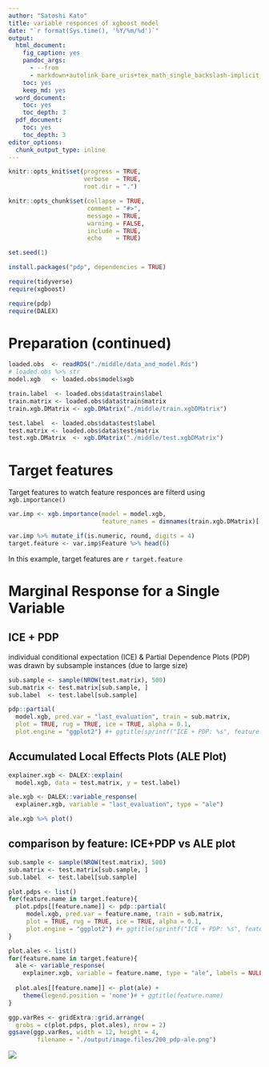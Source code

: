 ```yaml
---
author: "Satoshi Kato"
title: variable responces of xgboost model
date: "`r format(Sys.time(), '%Y/%m/%d')`"
output:
  html_document:
    fig_caption: yes
    pandoc_args:
      - --from
      - markdown+autolink_bare_uris+tex_math_single_backslash-implicit_figures
    toc: yes
    keep_md: yes
  word_document:
    toc: yes
    toc_depth: 3
  pdf_document:
    toc: yes
    toc_depth: 3
editor_options: 
  chunk_output_type: inline
---
```


```r
knitr::opts_knit$set(progress = TRUE, 
                     verbose  = TRUE, 
                     root.dir = ".")

knitr::opts_chunk$set(collapse = TRUE, 
                      comment = "#>", 
                      message = TRUE, 
                      warning = FALSE, 
                      include = TRUE,
                      echo    = TRUE)

set.seed(1)
```

```r
install.packages("pdp", dependencies = TRUE)

```

```r
require(tidyverse)
require(xgboost)

require(pdp)
require(DALEX)

```

# Preparation (continued)

```r
loaded.obs  <- readRDS("./middle/data_and_model.Rds")
# loaded.obs %>% str
model.xgb   <- loaded.obs$model$xgb 

train.label  <- loaded.obs$data$train$label
train.matrix <- loaded.obs$data$train$matrix
train.xgb.DMatrix <- xgb.DMatrix("./middle/train.xgbDMatrix")

test.label  <- loaded.obs$data$test$label
test.matrix <- loaded.obs$data$test$matrix
test.xgb.DMatrix  <- xgb.DMatrix("./middle/test.xgbDMatrix")

```
# Target features

Target features to watch feature responces are filterd using `xgb.importance()`

```r

var.imp <- xgb.importance(model = model.xgb,
                          feature_names = dimnames(train.xgb.DMatrix)[[2]])

var.imp %>% mutate_if(is.numeric, round, digits = 4)
target.feature <- var.imp$Feature %>% head(6)

```
In this example, target features are `r target.feature`

# Marginal Response for a Single Variable

##  ICE + PDP

individual conditional expectation (ICE) & Partial Dependence Plots (PDP) was drawn by subsample instances (due to large size)

```r
sub.sample <- sample(NROW(test.matrix), 500)
sub.matrix <- test.matrix[sub.sample, ]
sub.label  <- test.label[sub.sample]

pdp::partial(
  model.xgb, pred.var = "last_evaluation", train = sub.matrix, 
  plot = TRUE, rug = TRUE, ice = TRUE, alpha = 0.1,
  plot.engine = "ggplot2") #+ ggtitle(sprintf("ICE + PDP: %s", feature.name))

```

## Accumulated Local Effects Plots (ALE Plot)

```r
explainer.xgb <- DALEX::explain(
  model.xgb, data = test.matrix, y = test.label)

ale.xgb <- DALEX::variable_response(
  explainer.xgb, variable = "last_evaluation", type = "ale")

ale.xgb %>% plot()

```

## comparison by feature: ICE+PDP vs ALE plot

```r
sub.sample <- sample(NROW(test.matrix), 500)
sub.matrix <- test.matrix[sub.sample, ]
sub.label  <- test.label[sub.sample]

plot.pdps <- list()
for(feature.name in target.feature){
  plot.pdps[[feature.name]] <- pdp::partial(
     model.xgb, pred.var = feature.name, train = sub.matrix, 
     plot = TRUE, rug = TRUE, ice = TRUE, alpha = 0.1,
     plot.engine = "ggplot2") #+ ggtitle(sprintf("ICE + PDP: %s", feature.name))
}

plot.ales <- list()
for(feature.name in target.feature){
  ale <- variable_response(
    explainer.xgb, variable = feature.name, type = "ale", labels = NULL)
  
  plot.ales[[feature.name]] <- plot(ale) +
    theme(legend.position = 'none')# + ggtitle(feature.name)
}

ggp.varRes <- gridExtra::grid.arrange(
  grobs = c(plot.pdps, plot.ales), nrow = 2)
ggsave(ggp.varRes, width = 12, height = 4,
        filename = "./output/image.files/200_pdp-ale.png")
```
![](./output/image.files/200_pdp-ale.png)




